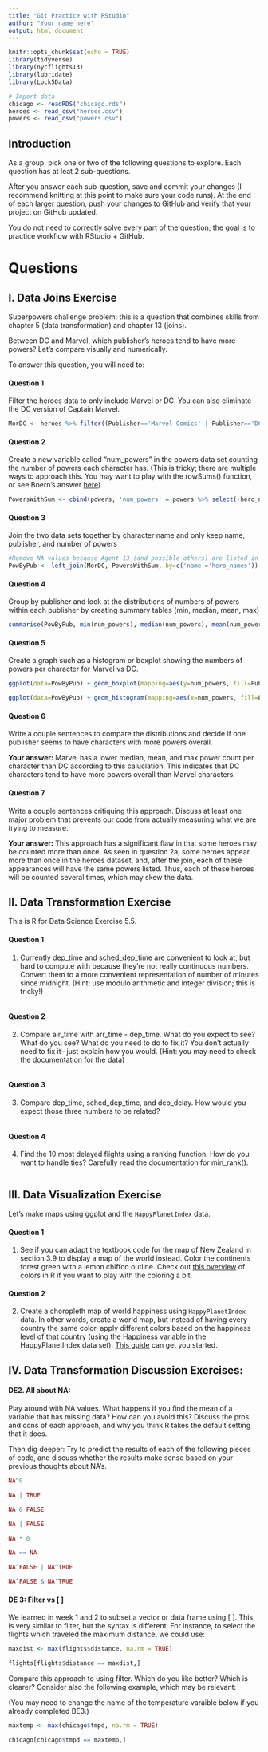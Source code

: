 ```yaml
---
title: "Git Practice with RStudio"
author: "Your name here"
output: html_document
---
```


```r
knitr::opts_chunk$set(echo = TRUE)
library(tidyverse)
library(nycflights13)
library(lubridate) 
library(Lock5Data)

# Import data
chicago <- readRDS("chicago.rds")
heroes <- read_csv("heroes.csv")
powers <- read_csv("powers.csv")
```

## Introduction

As a group, pick one or two of the following questions to explore. Each question has at leat 2 sub-questions. 

After you answer each sub-question, save and commit your changes (I recommend knitting at this point to make sure your code runs). At the end of each larger question, push your changes to GitHub and verify that your project on GitHub updated.

You do not need to correctly solve every part of the question; the goal is to practice workflow with RStudio + GitHub. 

# Questions

## I. Data Joins Exercise 

Superpowers challenge problem: this is a question that combines skills from chapter 5 (data transformation) and chapter 13 (joins). 

Between DC and Marvel, which publisher's heroes tend to have more powers? Let's compare visually and numerically.

To answer this question, you will need to:

#### Question 1

Filter the heroes data to only include Marvel or DC. You can also eliminate the DC version of Captain Marvel.

```r
MorDC <- heroes %>% filter((Publisher=='Marvel Comics' | Publisher=='DC Comics') & (name!='Captain Marvel' | Publisher!='DC Comics'))
```


#### Question 2

Create a new variable called "num_powers" in the powers data set counting the number of powers each character has. (This is tricky; there are multiple ways to approach this. You may want to play with the rowSums() function, or see Boern's answer [here](https://stackoverflow.com/questions/28873057/sum-across-multiple-columns-with-dplyr)).

```r
PowersWithSum <- cbind(powers, 'num_powers' = powers %>% select(-hero_names) %>% rowSums(na.rm=TRUE))
```



#### Question 3


Join the two data sets together by character name and only keep name, publisher, and number of powers

```r
#Remove NA values because Agent 13 (and possible others) are listed in heroes but not powers. Group by publisher here because it will take less code than doing it in the next step.
PowByPub <- left_join(MorDC, PowersWithSum, by=c('name'='hero_names')) %>% select(name, Publisher, num_powers) %>% filter(!is.na(num_powers)) %>% group_by(Publisher)
```


#### Question 4

Group by publisher and look at the distributions of numbers of powers within each publisher by creating summary tables (min, median, mean, max)

```r
summarise(PowByPub, min(num_powers), median(num_powers), mean(num_powers), max(num_powers))
```


#### Question 5

Create a graph such as a histogram or boxplot showing the numbers of powers per character for Marvel vs DC. 

```r
ggplot(data=PowByPub) + geom_boxplot(mapping=aes(y=num_powers, fill=Publisher))

ggplot(data=PowByPub) + geom_histogram(mapping=aes(x=num_powers, fill=Publisher), position='dodge')
```


#### Question 6

Write a couple sentences to compare the distributions and decide if one publisher seems to have characters with more powers overall.

__Your answer:__ Marvel has a lower median, mean, and max power count per character than DC according to this caluclation. This indicates that DC characters tend to have more powers overall than Marvel characters.


#### Question 7

Write a couple sentences critiquing this approach. Discuss at least one major problem that prevents our code from actually measuring what we are trying to measure.

__Your answer:__ This approach has a significant flaw in that some heroes may be counted more than once. As seen in question 2a, some heroes appear more than once in the heroes dataset, and, after the join, each of these appearances will have the same powers listed. Thus, each of these heroes will be counted several times, which may skew the data.



## II. Data Transformation Exercise

This is R for Data Science Exercise 5.5.

#### Question 1

1. Currently dep_time and sched_dep_time are convenient to look at, but hard to compute with because they’re not really continuous numbers. Convert them to a more convenient representation of number of minutes since midnight. (Hint: use modulo arithmetic and integer division; this is tricky!)

```r

```

#### Question 2

2. Compare air_time with arr_time - dep_time. What do you expect to see? What do you see? What do you need to do to fix it? You don't actually need to fix it-- just explain how you would. (Hint: you may need to check the [documentation](https://www.transtats.bts.gov/DL_SelectFields.asp?Table_ID=236) for the data)

```r

```

#### Question 3

3. Compare dep_time, sched_dep_time, and dep_delay. How would you expect those three numbers to be related?

```r

```

#### Question 4

4. Find the 10 most delayed flights using a ranking function. How do you want to handle ties? Carefully read the documentation for min_rank(). 

```r

```




## III. Data Visualization Exercise

Let's make maps using ggplot and the `HappyPlanetIndex` data.

#### Question 1

1. See if you can adapt the textbook code for the map of New Zealand in section 3.9 to display a map of the world instead. Color the continents forest green with a lemon chiffon outline. Check out [this overview](http://www.stat.columbia.edu/~tzheng/files/Rcolor.pdf) of colors in R if you want to play with the coloring a bit.

#### Question 2

2. Create a choropleth map of world happiness using `HappyPlanetIndex` data. In other words, create a world map, but instead of having every country the same color, apply different colors based on the happiness level of that country (using the Happiness variable in the HappyPlanetIndex data set). [This guide](https://www.datanovia.com/en/blog/how-to-create-a-map-using-ggplot2/) can get you started.


## IV. Data Transformation Discussion Exercises:


#### DE2. All about NA: 

Play around with NA values. What happens if you find the mean of a variable that has missing data? How can you avoid this? Discuss the pros and cons of each approach, and why you think R takes the default setting that it does.

Then dig deeper: Try to predict the results of each of the following pieces of code, and discuss whether the results make sense based on your previous thoughts about NA's.

```r
NA^0

NA | TRUE

NA & FALSE

NA | FALSE

NA * 0 

NA == NA

NA^FALSE | NA^TRUE

NA^FALSE & NA^TRUE
```

#### DE 3: Filter vs [ ]

We learned in week 1 and 2 to subset a vector or data frame using [ ]. This is very similar to filter, but the syntax is different. For instance, to select the flights which traveled the maximum distance, we could use:

```r
maxdist <- max(flights$distance, na.rm = TRUE)

flights[flights$distance == maxdist,]

```

Compare this approach to using filter. Which do you like better? Which is clearer? Consider also the following example, which may be relevant: 

(You may need to change the name of the temperature varaible below if you already completed BE3.)

```r
maxtemp <- max(chicago$tmpd, na.rm = TRUE)

chicago[chicago$tmpd == maxtemp,]
```
